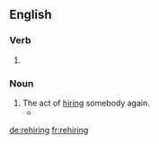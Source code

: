 ==English==

===Verb===
{{head|en}}

# {{present participle of|rehire|lang=en}}

===Noun===
{{en-noun}}

# The act of [[hire|hiring]] somebody again.
#* {{quote-news|year=2007|date=November 25|author=Steven Lee Myers|title=U.S. Scales Back Political Goals for Iraqi Unity|work=New York Times|url=http://www.nytimes.com/2007/11/25/washington/25policy.html
|passage=A senior Bush administration official described that goal as largely symbolic since '''rehirings''' have been quietly taking place already. }}

[[de:rehiring]]
[[fr:rehiring]]